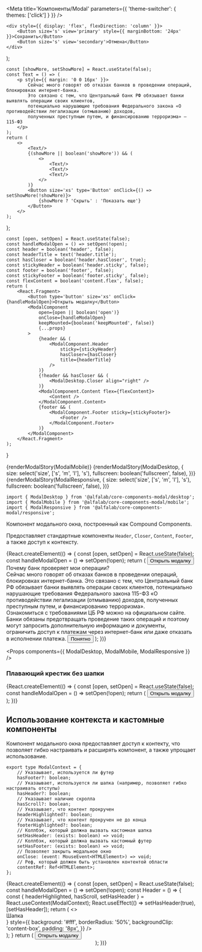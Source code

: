 




<Meta
    title='Компоненты/Modal'
    parameters={{ 'theme-switcher': { themes: ['click'] } }}
/>


    <div style={{ display: 'flex', flexDirection: 'column' }}>
        <Button size='s' view='primary' style={{ marginBottom: '24px' }}>Сохранить</Button>
        <Button size='s' view='secondary'>Отмена</Button>
    </div>
);

    const [showMore, setShowMore] = React.useState(false);
    const Text = () => (
        <p style={{ margin: '0 0 16px' }}>
            Сейчас много говорят об отказах банков в проведении операций, блокировках интернет-банка.
            Это связано с тем, что Центральный банк РФ обязывает банки выявлять операции своих клиентов,
            потенциально нарушающие требования Федерального закона «О противодействии легализации (отмыванию) доходов,
            полученных преступным путем, и финансированию терроризма» — 115-ФЗ
        </p>
    );
    return (
        <>
            <Text/>
            {(showMore || boolean('showMore')) && (
                <>
                    <Text/>
                    <Text/>
                    <Text/>
                </>
            )}
            <Button size='xs' type='Button' onClick={() => setShowMore(!showMore)}>
                {showMore ? 'Скрыть' : 'Показать еще'}
            </Button>
        </>
    );
};

    const [open, setOpen] = React.useState(false);
    const handleModalOpen = () => setOpen(!open);
    const header = boolean('header', false);
    const headerTitle = text('header.title');
    const hasCloser = boolean('header.hasCloser', true);
    const stickyHeader = boolean('header.sticky', false);
    const footer = boolean('footer', false);
    const stickyFooter = boolean('footer.sticky', false);
    const flexContent = boolean('content.flex', false);
    return (
        <React.Fragment>
            <Button type='button' size='xs' onClick={handleModalOpen}>Открыть модалку</Button>
            <ModalComponent
                open={open || boolean('open')}
                onClose={handleModalOpen}
                keepMounted={boolean('keepMounted', false)}
                {...props}
            >
                {header && (
                    <ModalComponent.Header
                        sticky={stickyHeader}
                        hasCloser={hasCloser}
                        title={headerTitle}
                    />
                )}
                {!header && hasCloser && (
                    <ModalDesktop.Closer align="right" />
                )}
                <ModalComponent.Content flex={flexContent}>
                    <Content />
                </ModalComponent.Content>
                {footer && (
                    <ModalComponent.Footer sticky={stickyFooter}>
                        <Footer />
                    </ModalComponent.Footer>
                )}
            </ModalComponent>
        </React.Fragment>
    );
}

<Story name='ModalMobile'>
    {renderModalStory(ModalMobile)}
</Story>


<Story name='ModalDesktop'>
    {renderModalStory(ModalDesktop, {
        size: select('size', ['s', 'm', 'l'], 's'),
        fullscreen: boolean('fullscreen', false),
    })}
</Story>

<Story name='ModalResponsive'>
    {renderModalStory(ModalResponsive, {
        size: select('size', ['s', 'm', 'l'], 's'),
        fullscreen: boolean('fullscreen', false),
    })}
</Story>


<!-- Docs -->

<ComponentHeader
    name='Modal'
    version={version}
    package='@alfalab/core-components-modal'
    stage={1}
/>


```tsx
import { ModalDesktop } from '@alfalab/core-components-modal/desktop';
import { ModalMobile } from '@alfalab/core-components-modal/mobile';
import { ModalResponsive } from '@alfalab/core-components-modal/responsive';
```

Компонент модального окна, построенный как Compound Components.

Предоставляет стандартные компоненты `Header`, `Closer`, `Content`, `Footer`, а также доступ к контексту.

<Preview>
    {React.createElement(() => {
        const [open, setOpen] = React.useState(false);
        const handleModalOpen = () => setOpen(!open);
        return (
            <React.Fragment>
                <Button type='button' size='xs' onClick={handleModalOpen}>Открыть модалку</Button>
                <ModalDesktop
                    open={open}
                    onClose={handleModalOpen}
                    size="m"
                >
                    <ModalDesktop.Closer align="right" />
                    <ModalDesktop.Content>
                        <Typography.Title tag="div" view="small">
                            Почему банк проверяет мои операции?
                        </Typography.Title>
                        <br/>
                        <Typography.Text tag="p">
                            Сейчас много говорят об отказах банков в проведении операций, блокировках интернет-банка. Это связано с тем, что Центральный банк РФ обязывает банки выявлять операции своих клиентов, потенциально нарушающие требования Федерального закона 115-ФЗ «О противодействии легализации (отмыванию) доходов, полученных преступным путем, и финансированию терроризма».
                        </Typography.Text>
                        <br/>
                        <Typography.Text tag="p">
                            Ознакомиться с требованиями ЦБ РФ можно на официальном сайте. Банки обязаны предотвращать проведение таких операций и поэтому могут запросить дополнительную информацию и документы, ограничить доступ к платежам через интернет-банк или даже отказать в исполнении платежа.
                        </Typography.Text>
                    </ModalDesktop.Content>
                    <ModalDesktop.Footer>
                        <Button view="primary" size="s" onClick={handleModalOpen}>Понятно</Button>
                    </ModalDesktop.Footer>
                </ModalDesktop>
            </React.Fragment>
        );
    })}
</Preview>


<Props components={{
    ModalDesktop,
    ModalMobile,
    ModalResponsive
}} />


### Плавающий крестик без шапки

<Preview>
    {React.createElement(() => {
        const [open, setOpen] = React.useState(false);
        const handleModalOpen = () => setOpen(!open);
        return (
            <React.Fragment>
                <Button type='button' size='xs' onClick={handleModalOpen}>Открыть модалку</Button>
                <ModalDesktop
                    open={open}
                    onClose={handleModalOpen}
                >
                    <ModalDesktop.Closer align="right" />
                    <ModalDesktop.Content>
                        <Content />
                    </ModalDesktop.Content>
                </ModalDesktop>
            </React.Fragment>
        );
    })}
</Preview>

## Использование контекста и кастомные компоненты

Компонент модального окна предоставляет доступ к контекту, что позволяет гибко настраивать и расширять компонент, а также упрощает использование.

```tsx
export type ModalContext = {
    // Указаывает, используется ли футер
    hasFooter?: boolean;
    // Указаывает, используется ли шапка (например, позволяет гибко настраивать отступы)
    hasHeader?: boolean;
    // Указаывает наличие скролла
    hasScroll?: boolean;
    // Указаывает, что контент прокручен
    headerHighlighted?: boolean;
    // Указаывает, что контент прокручен не до конца
    footerHighlighted?: boolean;
    // Коллбэк, который должна вызвать кастомная шапка
    setHasHeader: (exists: boolean) => void;
    // Коллбэк, который должна вызвать кастомный футер
    setHasFooter: (exists: boolean) => void;
    // Позволяет закрыть модальное окно
    onClose: (event: MouseEvent<HTMLElement>) => void;
    // Реф, который должен быть установлен контентой области
    contentRef: Ref<HTMLElement>;
};
```

<Preview>
    {React.createElement(() => {
        const [open, setOpen] = React.useState(false);
        const handleModalOpen = () => setOpen(!open);
        const Header = () => {
            const { headerHighlighted, hasScroll, setHasHeader } = React.useContext(ModalContext);
            React.useEffect(() => setHasHeader(true), [setHasHeader]);
            return (
                <>
                    <div style={{
                        display: "flex",
                        alignItems: "center",
                        height: "60px",
                        padding: "0 var(--gap-4xl)",
                        marginBottom: "var(--gap-xl)",
                        background: "var(--color-light-bg-secondary-inverted)",
                        fontSize: "22px",
                        fontWeight: "bold",
                        color: "var(--color-light-text-primary-inverted)",
                        borderTopLeftRadius: "var(--modal-border-radius)",
                        borderTopRightRadius: "var(--modal-border-radius)",
                    }}>
                        Шапка
                    </div>
                    <div style={{
                        position: 'absolute',
                        height: '100%',
                        right: '10px',
                        paddingTop: '6px'
                    }}>
                        <ModalDesktop.Closer
                            rightAddons={<CrossMIcon/>}
                            style={{
                                background: '#fff',
                                borderRadius: '50%',
                                backgroundClip: 'content-box',
                                padding: '8px',
                            }}
                        />
                    </div>
                </>
            );
        }
        return (
            <React.Fragment>
                <Button type='button' size='xs' onClick={handleModalOpen}>Открыть модалку</Button>
                <ModalDesktop
                    open={open}
                    onClose={handleModalOpen}
                >
                    <Header />
                    <ModalDesktop.Content>
                        <Content />
                    </ModalDesktop.Content>
                </ModalDesktop>
            </React.Fragment>
        );
    })}
</Preview>
